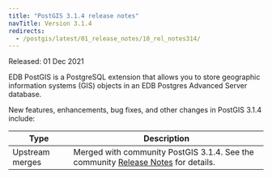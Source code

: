 ```yaml
---
title: "PostGIS 3.1.4 release notes"
navTitle: Version 3.1.4
redirects:
  - /postgis/latest/01_release_notes/10_rel_notes314/
---
```


Released: 01 Dec 2021

EDB PostGIS is a PostgreSQL extension that allows you to store geographic information systems (GIS) objects in an EDB Postgres Advanced Server database.

New features, enhancements, bug fixes, and other changes in PostGIS 3.1.4 include:

| Type            | Description                                                                                                                                      |
| --------------- | ------------------------------------------------------------------------------------------------------------------------------------------------ |
| Upstream merges | Merged with community PostGIS 3.1.4. See the community [Release Notes](https://postgis.net/docs/manual-3.1/release_notes.html#idm41899) for details. |
